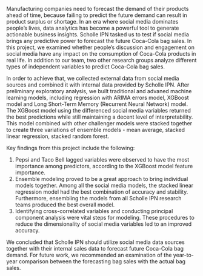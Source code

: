 
Manufacturing companies need to forecast the demand of their products ahead of time, because failing to predict the future demand can result in product surplus or shortage. In an era where social media dominates people’s lives, data analytics has become a powerful tool to generate actionable business insights.  Scholle IPN tasked us to test if social media brings any predictive power to forecast the future Coca-Cola bag sales. In this project, we examined whether people’s discussion and engagement on social media have any impact on the consumption of Coca-Cola products in real life. In addition to our team, two other research groups analyze different types of independent variables to predict Coca-Cola bag sales.

In order to achieve that, we collected external data from social media sources and combined it with internal data provided by Scholle IPN. After preliminary exploratory analysis, we built traditional and advaned machine learning models, including regression with ARIMA errors model, XGBoost model and Long Short-Term Memory (Recurrent Neural Network) model. The XGBoost model using the differenced social media variables returned the best predictions while still maintaining a decent level of interpretability. This model combined with other challenger models were stacked together to create three variations of ensemble models - mean average, stacked linear regression, stacked random forest. 

Key findings from this project include the following:

1. Pepsi and Taco Bell lagged variables were observed to have the most importance among predictors, according to the XGBoost model feature importance.
2. Ensemble modeling proved to be a great approach to bring individual models together.  Among all the social media models, the stacked linear regression model had the best combination of accuracy and stability. Furthermore, ensembling the models from all Scholle IPN research teams produced the best overall model.
3. Identifying cross-correlated variables and conducting principal component analysis were vital steps for modeling. These procedures to reduce the dimensionality of social media variables led to an improved accuracy. 


We concluded that Scholle IPN should utilize social media data sources together with their internal sales data to forecast future Coca-Cola bag demand.  For future work, we recommended an examination of the year-to-year comparison between the forecasting bag sales with the actual bag sales. 

